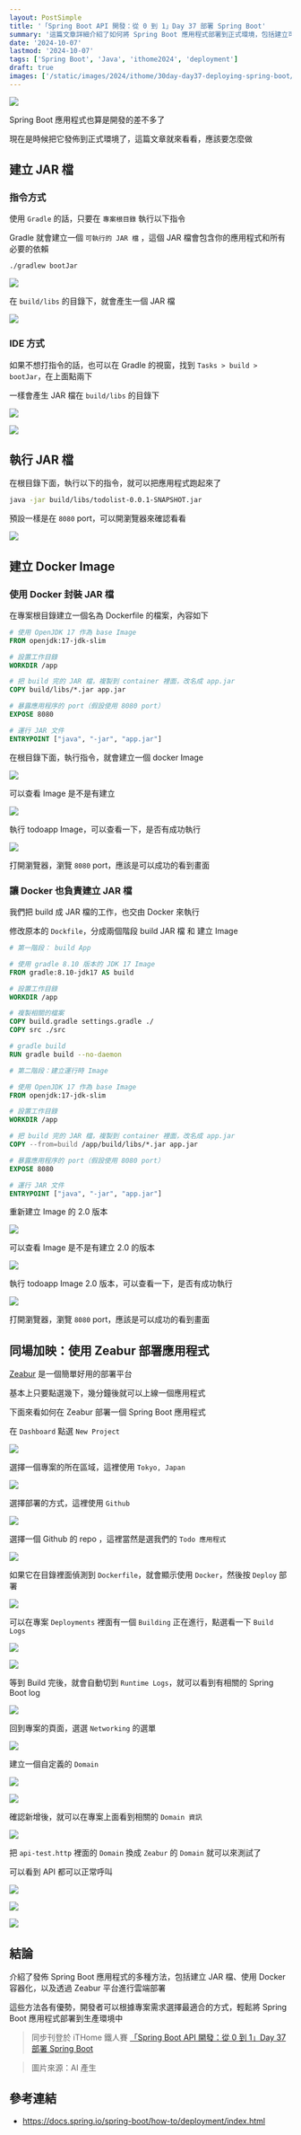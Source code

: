 ```yaml
---
layout: PostSimple
title: '「Spring Boot API 開發：從 0 到 1」Day 37 部署 Spring Boot'
summary: '這篇文章詳細介紹了如何將 Spring Boot 應用程式部署到正式環境，包括建立可執行的 JAR 檔、使用 Docker 容器化應用程式，以及透過 Zeabur 平台進行雲端部署。文章首先說明了如何使用 Gradle 或 IDE 生成 JAR 檔，接著介紹如何撰寫 Dockerfile 並建立 Docker Image，最後展示了在 Zeabur 平台上快速部署應用程式的步驟。這些方法各具優勢，開發者可以依據專案需求選擇最適合的部署方式，輕鬆將 Spring Boot 應用程式上線'
date: '2024-10-07'
lastmod: '2024-10-07'
tags: ['Spring Boot', 'Java', 'ithome2024', 'deployment']
draft: true
images: ['/static/images/2024/ithome/30day-day37-deploying-spring-boot/cover.webp']
---
```


![](https://image.cashwu.com/2024/ithome/30day-day37-deploying-spring-boot/cover.webp)

Spring Boot 應用程式也算是開發的差不多了

現在是時候把它發佈到正式環境了，這篇文章就來看看，應該要怎麼做

## 建立 JAR 檔

### 指令方式

使用 `Gradle` 的話，只要在 `專案根目錄` 執行以下指令

Gradle 就會建立一個 `可執行的 JAR 檔` ，這個 JAR 檔會包含你的應用程式和所有必要的依賴

```bash
./gradlew bootJar
```

![](https://image.cashwu.com/2024/ithome/30day-day37-deploying-spring-boot/01.webp)

在 `build/libs` 的目錄下，就會產生一個 JAR 檔

![](https://image.cashwu.com/2024/ithome/30day-day37-deploying-spring-boot/02.webp)

### IDE 方式

如果不想打指令的話，也可以在 Gradle 的視窗，找到 `Tasks > build > bootJar`，在上面點兩下

一樣會產生 JAR 檔在 `build/libs` 的目錄下

![](https://image.cashwu.com/2024/ithome/30day-day37-deploying-spring-boot/03.webp)

![](https://image.cashwu.com/2024/ithome/30day-day37-deploying-spring-boot/04.webp)

## 執行 JAR 檔

在根目錄下面，執行以下的指令，就可以把應用程式跑起來了

```bash
java -jar build/libs/todolist-0.0.1-SNAPSHOT.jar
```

預設一樣是在 `8080` port，可以開瀏覽器來確認看看

![](https://image.cashwu.com/2024/ithome/30day-day37-deploying-spring-boot/05.webp)

## 建立 Docker Image

### 使用 Docker 封裝 JAR 檔

在專案根目錄建立一個名為 Dockerfile 的檔案，內容如下

```dockerfile
# 使用 OpenJDK 17 作為 base Image
FROM openjdk:17-jdk-slim

# 設置工作目錄
WORKDIR /app

# 把 build 完的 JAR 檔，複製到 container 裡面，改名成 app.jar
COPY build/libs/*.jar app.jar

# 暴露應用程序的 port（假設使用 8080 port）
EXPOSE 8080

# 運行 JAR 文件
ENTRYPOINT ["java", "-jar", "app.jar"]
```

在根目錄下面，執行指令，就會建立一個 docker Image

![](https://image.cashwu.com/2024/ithome/30day-day37-deploying-spring-boot/06.webp)

可以查看 Image 是不是有建立

![](https://image.cashwu.com/2024/ithome/30day-day37-deploying-spring-boot/07.webp)

執行 todoapp Image，可以查看一下，是否有成功執行

![](https://image.cashwu.com/2024/ithome/30day-day37-deploying-spring-boot/08.webp)

打開瀏覽器，瀏覽 `8080` port，應該是可以成功的看到畫面

### 讓 Docker 也負責建立 JAR 檔

我們把 build 成 JAR 檔的工作，也交由 Docker 來執行

修改原本的 `Dockfile`，分成兩個階段 build JAR 檔 和 建立 Image

```dockerfile
# 第一階段： build App

# 使用 gradle 8.10 版本的 JDK 17 Image
FROM gradle:8.10-jdk17 AS build

# 設置工作目錄
WORKDIR /app

# 複製相關的檔案
COPY build.gradle settings.gradle ./
COPY src ./src

# gradle build
RUN gradle build --no-daemon

# 第二階段：建立運行時 Image

# 使用 OpenJDK 17 作為 base Image
FROM openjdk:17-jdk-slim

# 設置工作目錄
WORKDIR /app

# 把 build 完的 JAR 檔，複製到 container 裡面，改名成 app.jar
COPY --from=build /app/build/libs/*.jar app.jar

# 暴露應用程序的 port（假設使用 8080 port）
EXPOSE 8080

# 運行 JAR 文件
ENTRYPOINT ["java", "-jar", "app.jar"]
```

重新建立 Image 的 2.0 版本

![](https://image.cashwu.com/2024/ithome/30day-day37-deploying-spring-boot/09.webp)

可以查看 Image 是不是有建立 2.0 的版本

![](https://image.cashwu.com/2024/ithome/30day-day37-deploying-spring-boot/10.webp)

執行 todoapp Image 2.0 版本，可以查看一下，是否有成功執行

![](https://image.cashwu.com/2024/ithome/30day-day37-deploying-spring-boot/11.webp)

打開瀏覽器，瀏覽 `8080` port，應該是可以成功的看到畫面

## 同場加映：使用 Zeabur 部署應用程式

[Zeabur](https://zeabur.com) 是一個簡單好用的部署平台

基本上只要點選幾下，幾分鐘後就可以上線一個應用程式

下面來看如何在 Zeabur 部署一個 Spring Boot 應用程式

在 `Dashboard` 點選 `New Project`

![](https://image.cashwu.com/2024/ithome/30day-day37-deploying-spring-boot/12.webp)

選擇一個專案的所在區域，這裡使用 `Tokyo, Japan`

![](https://image.cashwu.com/2024/ithome/30day-day37-deploying-spring-boot/13.webp)

選擇部署的方式，這裡使用 `Github`

![](https://image.cashwu.com/2024/ithome/30day-day37-deploying-spring-boot/14.webp)

選擇一個 Github 的 repo ，這裡當然是選我們的 `Todo 應用程式`

![](https://image.cashwu.com/2024/ithome/30day-day37-deploying-spring-boot/15.webp)

如果它在目錄裡面偵測到 `Dockerfile`，就會顯示使用 `Docker`，然後按 `Deploy` 部署

![](https://image.cashwu.com/2024/ithome/30day-day37-deploying-spring-boot/16.webp)

可以在專案 `Deployments` 裡面有一個 `Building` 正在進行，點選看一下 `Build Logs`

![](https://image.cashwu.com/2024/ithome/30day-day37-deploying-spring-boot/17.webp)

![](https://image.cashwu.com/2024/ithome/30day-day37-deploying-spring-boot/18.webp)

等到 Build 完後，就會自動切到 `Runtime Logs`，就可以看到有相關的 Spring Boot log

![](https://image.cashwu.com/2024/ithome/30day-day37-deploying-spring-boot/19.webp)

回到專案的頁面，選選 `Networking` 的選單

![](https://image.cashwu.com/2024/ithome/30day-day37-deploying-spring-boot/20.webp)

建立一個自定義的 `Domain`

![](https://image.cashwu.com/2024/ithome/30day-day37-deploying-spring-boot/21.webp)

![](https://image.cashwu.com/2024/ithome/30day-day37-deploying-spring-boot/22.webp)

確認新增後，就可以在專案上面看到相關的 `Domain 資訊`

![](https://image.cashwu.com/2024/ithome/30day-day37-deploying-spring-boot/23.webp)

把 `api-test.http` 裡面的 `Domain` 換成 `Zeabur` 的 `Domain` 就可以來測試了

可以看到 API 都可以正常呼叫

![](https://image.cashwu.com/2024/ithome/30day-day37-deploying-spring-boot/24.webp)

![](https://image.cashwu.com/2024/ithome/30day-day37-deploying-spring-boot/25.webp)

![](https://image.cashwu.com/2024/ithome/30day-day37-deploying-spring-boot/26.webp)

## 結論

介紹了發佈 Spring Boot 應用程式的多種方法，包括建立 JAR 檔、使用 Docker 容器化，以及透過 Zeabur 平台進行雲端部署

這些方法各有優勢，開發者可以根據專案需求選擇最適合的方式，輕鬆將 Spring Boot 應用程式部署到生產環境中

> 同步刊登於 iTHome 鐵人賽 [「Spring Boot API 開發：從 0 到 1」Day 37 部署 Spring Boot](https://ithelp.ithome.com.tw/articles/10350618)

> 圖片來源：AI 產生

## 參考連結

- https://docs.spring.io/spring-boot/how-to/deployment/index.html
